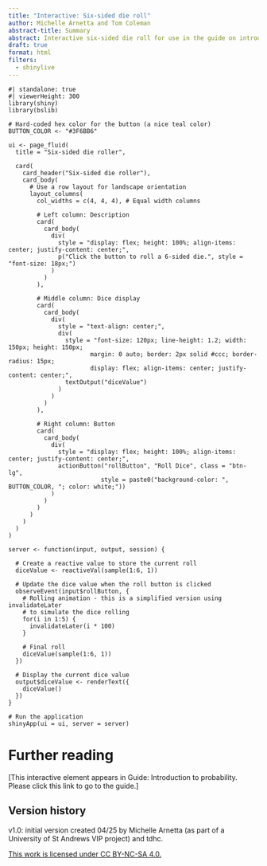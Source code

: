 ```yaml
---
title: "Interactive: Six-sided die roll"
author: Michelle Arnetta and Tom Coleman
abstract-title: Summary
abstract: Interactive six-sided die roll for use in the guide on introduction to probability.
draft: true
format: html
filters:
  - shinylive
---
```



```shinylive-r
#| standalone: true
#| viewerHeight: 300
library(shiny)
library(bslib)

# Hard-coded hex color for the button (a nice teal color)
BUTTON_COLOR <- "#3F6BB6"

ui <- page_fluid(
  title = "Six-sided die roller",
  
  card(
    card_header("Six-sided die roller"),
    card_body(
      # Use a row layout for landscape orientation
      layout_columns(
        col_widths = c(4, 4, 4), # Equal width columns
        
        # Left column: Description
        card(
          card_body(
            div(
              style = "display: flex; height: 100%; align-items: center; justify-content: center;",
              p("Click the button to roll a 6-sided die.", style = "font-size: 18px;")
            )
          )
        ),
        
        # Middle column: Dice display
        card(
          card_body(
            div(
              style = "text-align: center;",
              div(
                style = "font-size: 120px; line-height: 1.2; width: 150px; height: 150px; 
                       margin: 0 auto; border: 2px solid #ccc; border-radius: 15px;
                       display: flex; align-items: center; justify-content: center;",
                textOutput("diceValue")
              )
            )
          )
        ),
        
        # Right column: Button
        card(
          card_body(
            div(
              style = "display: flex; height: 100%; align-items: center; justify-content: center;",
              actionButton("rollButton", "Roll Dice", class = "btn-lg", 
                          style = paste0("background-color: ", BUTTON_COLOR, "; color: white;"))
            )
          )
        )
      )
    )
  )
)

server <- function(input, output, session) {
  
  # Create a reactive value to store the current roll
  diceValue <- reactiveVal(sample(1:6, 1))
  
  # Update the dice value when the roll button is clicked
  observeEvent(input$rollButton, {
    # Rolling animation - this is a simplified version using invalidateLater
    # to simulate the dice rolling
    for(i in 1:5) {
      invalidateLater(i * 100)
    }
    
    # Final roll
    diceValue(sample(1:6, 1))
  })
  
  # Display the current dice value
  output$diceValue <- renderText({
    diceValue()
  })
}

# Run the application 
shinyApp(ui = ui, server = server)
```

# Further reading {-}

[This interactive element appears in Guide: Introduction to probability. Please click this link to go to the guide.]

## Version history {-}

v1.0: initial version created 04/25 by Michelle Arnetta (as part of a University of St Andrews VIP project) and tdhc.
  
[This work is licensed under CC BY-NC-SA 4.0.](https://creativecommons.org/licenses/by-nc-sa/4.0/?ref=chooser-v1)


